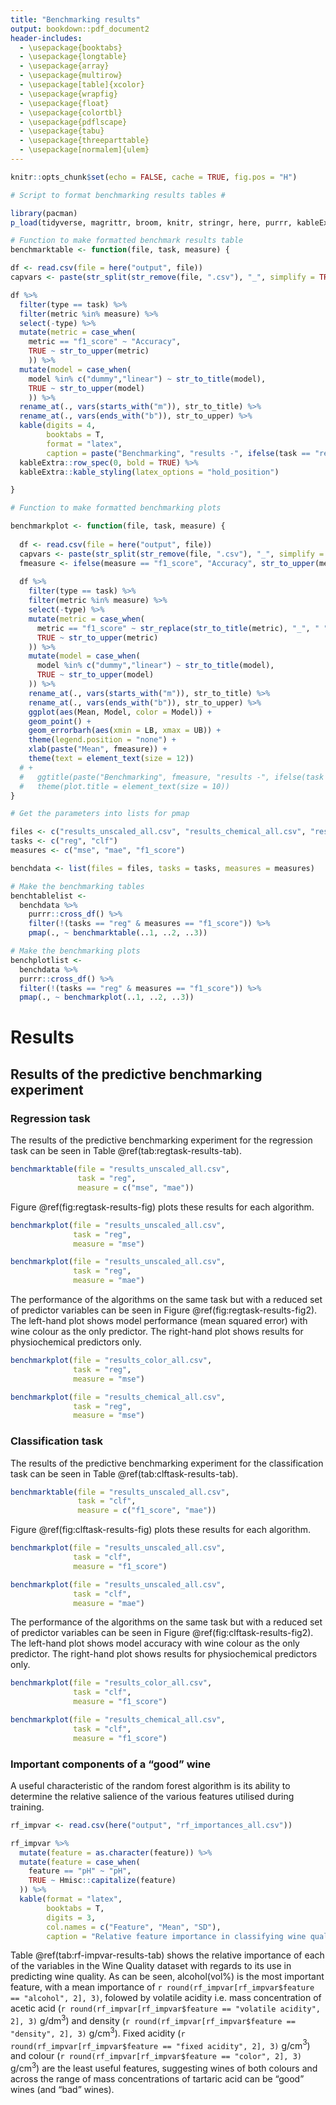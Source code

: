 ```yaml
---
title: "Benchmarking results"
output: bookdown::pdf_document2
header-includes:
  - \usepackage{booktabs}
  - \usepackage{longtable}
  - \usepackage{array}
  - \usepackage{multirow}
  - \usepackage[table]{xcolor}
  - \usepackage{wrapfig}
  - \usepackage{float}
  - \usepackage{colortbl}
  - \usepackage{pdflscape}
  - \usepackage{tabu}
  - \usepackage{threeparttable}
  - \usepackage[normalem]{ulem}
---
```


```r
knitr::opts_chunk$set(echo = FALSE, cache = TRUE, fig.pos = "H")
```

```r
# Script to format benchmarking results tables #

library(pacman)
p_load(tidyverse, magrittr, broom, knitr, stringr, here, purrr, kableExtra)

# Function to make formatted benchmark results table
benchmarktable <- function(file, task, measure) {

df <- read.csv(file = here("output", file))
capvars <- paste(str_split(str_remove(file, ".csv"), "_", simplify = TRUE)[3:2], collapse = " ")

df %>% 
  filter(type == task) %>% 
  filter(metric %in% measure) %>% 
  select(-type) %>%
  mutate(metric = case_when(
    metric == "f1_score" ~ "Accuracy",
    TRUE ~ str_to_upper(metric)
    )) %>% 
  mutate(model = case_when(
    model %in% c("dummy","linear") ~ str_to_title(model),
    TRUE ~ str_to_upper(model)
    )) %>% 
  rename_at(., vars(starts_with("m")), str_to_title) %>% 
  rename_at(., vars(ends_with("b")), str_to_upper) %>% 
  kable(digits = 4,
        booktabs = T,
        format = "latex",
        caption = paste("Benchmarking", "results -", ifelse(task == "reg", "regression", "classification"), "task with", capvars, "variables")) %>% 
  kableExtra::row_spec(0, bold = TRUE) %>% 
  kableExtra::kable_styling(latex_options = "hold_position")

}

# Function to make formatted benchmarking plots

benchmarkplot <- function(file, task, measure) {
  
  df <- read.csv(file = here("output", file))
  capvars <- paste(str_split(str_remove(file, ".csv"), "_", simplify = TRUE)[3:2], collapse = " ")
  fmeasure <- ifelse(measure == "f1_score", "Accuracy", str_to_upper(measure))
  
  df %>% 
    filter(type == task) %>% 
    filter(metric %in% measure) %>% 
    select(-type) %>%
    mutate(metric = case_when(
      metric == "f1_score" ~ str_replace(str_to_title(metric), "_", " "),
      TRUE ~ str_to_upper(metric)
    )) %>% 
    mutate(model = case_when(
      model %in% c("dummy","linear") ~ str_to_title(model),
      TRUE ~ str_to_upper(model)
    )) %>% 
    rename_at(., vars(starts_with("m")), str_to_title) %>% 
    rename_at(., vars(ends_with("b")), str_to_upper) %>% 
    ggplot(aes(Mean, Model, color = Model)) +
    geom_point() +
    geom_errorbarh(aes(xmin = LB, xmax = UB)) +
    theme(legend.position = "none") +
    xlab(paste("Mean", fmeasure)) +
    theme(text = element_text(size = 12)) 
  # +
  #   ggtitle(paste("Benchmarking", fmeasure, "results -", ifelse(task == "reg", "regression", "classification"), "task with", capvars, "variables")) +
  #   theme(plot.title = element_text(size = 10))
}

# Get the parameters into lists for pmap

files <- c("results_unscaled_all.csv", "results_chemical_all.csv", "results_color_all.csv")
tasks <- c("reg", "clf")
measures <- c("mse", "mae", "f1_score")

benchdata <- list(files = files, tasks = tasks, measures = measures)

# Make the benchmarking tables
benchtablelist <- 
  benchdata %>%
    purrr::cross_df() %>% 
    filter(!(tasks == "reg" & measures == "f1_score")) %>% 
    pmap(., ~ benchmarktable(..1, ..2, ..3))

# Make the benchmarking plots
benchplotlist <- 
  benchdata %>%
  purrr::cross_df() %>% 
  filter(!(tasks == "reg" & measures == "f1_score")) %>% 
  pmap(., ~ benchmarkplot(..1, ..2, ..3))

```

# Results 

## Results of the predictive benchmarking experiment

### Regression task

The results of the predictive benchmarking experiment for the regression task can be seen in Table \@ref(tab:regtask-results-tab).

```r

benchmarktable(file = "results_unscaled_all.csv", 
               task = "reg", 
               measure = c("mse", "mae"))

```

Figure \@ref(fig:regtask-results-fig) plots these results for each algorithm.

```r

benchmarkplot(file = "results_unscaled_all.csv", 
              task = "reg", 
              measure = "mse") 

benchmarkplot(file = "results_unscaled_all.csv", 
              task = "reg", 
              measure = "mae") 

```


The performance of the algorithms on the same task but with a reduced set of predictor variables can be seen in Figure \@ref(fig:regtask-results-fig2). The left-hand plot shows model performance (mean squared error) with wine colour as the only predictor. The right-hand plot shows results for physiochemical predictors only.

```r

benchmarkplot(file = "results_color_all.csv", 
              task = "reg", 
              measure = "mse") 

benchmarkplot(file = "results_chemical_all.csv", 
              task = "reg", 
              measure = "mse") 

```


### Classification task

The results of the predictive benchmarking experiment for the classification task can be seen in Table \@ref(tab:clftask-results-tab).

```r

benchmarktable(file = "results_unscaled_all.csv", 
               task = "clf", 
               measure = c("f1_score", "mae"))

```


Figure \@ref(fig:clftask-results-fig) plots these results for each algorithm.

```r

benchmarkplot(file = "results_unscaled_all.csv", 
              task = "clf", 
              measure = "f1_score") 

benchmarkplot(file = "results_unscaled_all.csv", 
              task = "clf", 
              measure = "mae") 

```

The performance of the algorithms on the same task but with a reduced set of predictor variables can be seen in Figure \@ref(fig:clftask-results-fig2). The left-hand plot shows model accuracy with wine colour as the only predictor. The right-hand plot shows results for physiochemical predictors only.

```r

benchmarkplot(file = "results_color_all.csv", 
              task = "clf", 
              measure = "f1_score") 

benchmarkplot(file = "results_chemical_all.csv", 
              task = "clf", 
              measure = "f1_score") 

```

### Important components of a "good" wine

A useful characteristic of the random forest algorithm is its ability to determine the relative salience of the various features utilised during training. 

```r

rf_impvar <- read.csv(here("output", "rf_importances_all.csv"))

rf_impvar %>% 
  mutate(feature = as.character(feature)) %>% 
  mutate(feature = case_when(
    feature == "pH" ~ "pH",
    TRUE ~ Hmisc::capitalize(feature)
  )) %>% 
  kable(format = "latex", 
        booktabs = T,
        digits = 3, 
        col.names = c("Feature", "Mean", "SD"), 
        caption = "Relative feature importance in classifying wine quality")

```


Table \@ref(tab:rf-impvar-results-tab) shows the relative importance of each of the variables in the Wine Quality dataset with regards to its use in predicting wine quality. As can be seen, alcohol(vol%) is the most important feature, with a mean importance of `r round(rf_impvar[rf_impvar$feature == "alcohol", 2], 3)`, folowed by volatile acidity i.e. mass concentration of acetic acid (`r round(rf_impvar[rf_impvar$feature == "volatile acidity", 2], 3)` g/dm$^3$) and density (`r round(rf_impvar[rf_impvar$feature == "density", 2], 3)` g/cm$^3$). Fixed acidity (`r round(rf_impvar[rf_impvar$feature == "fixed acidity", 2], 3)` g/cm$^3$) and colour (`r round(rf_impvar[rf_impvar$feature == "color", 2], 3)` g/cm$^3$) are the least useful features, suggesting wines of both colours and across the range of mass concentrations of tartaric acid can be "good" wines (and "bad" wines).




